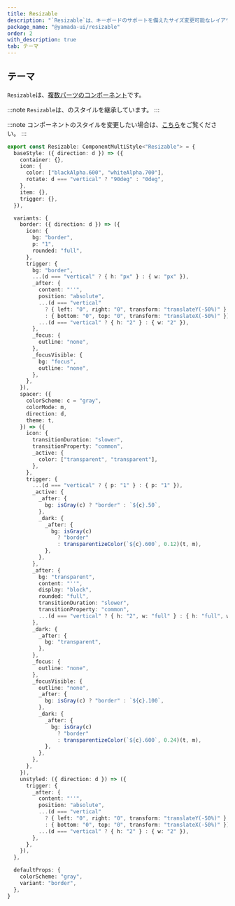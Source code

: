 ```yaml
---
title: Resizable
description: "`Resizable`は、キーボードのサポートを備えたサイズ変更可能なレイアウトコンポーネントです。"
package_name: "@yamada-ui/resizable"
order: 2
with_description: true
tab: テーマ
---
```


## テーマ

`Resizable`は、[複数パーツのコンポーネント](/styled-system/theming/component-styles#複数パーツのコンポーネント)です。

:::note
`Resizable`は、のスタイルを継承しています。
:::

:::note
コンポーネントのスタイルを変更したい場合は、[こちら](/styled-system/theming/customize-theme#コンポーネントのスタイルを変更する)をご覧ください。
:::

```ts
export const Resizable: ComponentMultiStyle<"Resizable"> = {
  baseStyle: ({ direction: d }) => ({
    container: {},
    icon: {
      color: ["blackAlpha.600", "whiteAlpha.700"],
      rotate: d === "vertical" ? "90deg" : "0deg",
    },
    item: {},
    trigger: {},
  }),

  variants: {
    border: ({ direction: d }) => ({
      icon: {
        bg: "border",
        p: "1",
        rounded: "full",
      },
      trigger: {
        bg: "border",
        ...(d === "vertical" ? { h: "px" } : { w: "px" }),
        _after: {
          content: "''",
          position: "absolute",
          ...(d === "vertical"
            ? { left: "0", right: "0", transform: "translateY(-50%)" }
            : { bottom: "0", top: "0", transform: "translateX(-50%)" }),
          ...(d === "vertical" ? { h: "2" } : { w: "2" }),
        },
        _focus: {
          outline: "none",
        },
        _focusVisible: {
          bg: "focus",
          outline: "none",
        },
      },
    }),
    spacer: ({
      colorScheme: c = "gray",
      colorMode: m,
      direction: d,
      theme: t,
    }) => ({
      icon: {
        transitionDuration: "slower",
        transitionProperty: "common",
        _active: {
          color: ["transparent", "transparent"],
        },
      },
      trigger: {
        ...(d === "vertical" ? { p: "1" } : { p: "1" }),
        _active: {
          _after: {
            bg: isGray(c) ? "border" : `${c}.50`,
          },
          _dark: {
            _after: {
              bg: isGray(c)
                ? "border"
                : transparentizeColor(`${c}.600`, 0.12)(t, m),
            },
          },
        },
        _after: {
          bg: "transparent",
          content: "''",
          display: "block",
          rounded: "full",
          transitionDuration: "slower",
          transitionProperty: "common",
          ...(d === "vertical" ? { h: "2", w: "full" } : { h: "full", w: "2" }),
        },
        _dark: {
          _after: {
            bg: "transparent",
          },
        },
        _focus: {
          outline: "none",
        },
        _focusVisible: {
          outline: "none",
          _after: {
            bg: isGray(c) ? "border" : `${c}.100`,
          },
          _dark: {
            _after: {
              bg: isGray(c)
                ? "border"
                : transparentizeColor(`${c}.600`, 0.24)(t, m),
            },
          },
        },
      },
    }),
    unstyled: ({ direction: d }) => ({
      trigger: {
        _after: {
          content: "''",
          position: "absolute",
          ...(d === "vertical"
            ? { left: "0", right: "0", transform: "translateY(-50%)" }
            : { bottom: "0", top: "0", transform: "translateX(-50%)" }),
          ...(d === "vertical" ? { h: "2" } : { w: "2" }),
        },
      },
    }),
  },

  defaultProps: {
    colorScheme: "gray",
    variant: "border",
  },
}
```
